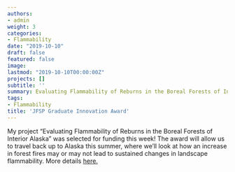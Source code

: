```yaml
---
authors:
- admin
weight: 3
categories:
- Flammability
date: "2019-10-10"
draft: false
featured: false
image:
lastmod: "2019-10-10T00:00:00Z"
projects: []
subtitle: ''
summary: Evaluating Flammability of Reburns in the Boreal Forests of Interior Alaska
tags:
- Flammability
title: 'JFSP Graduate Innovation Award'
---
```


My project "Evaluating Flammability of Reburns in the Boreal Forests of Interior Alaska" was selected for funding this week! The award will allow us to travel back up to Alaska this summer, where we'll look at how an increase in forest fires may or may not lead to sustained changes in landscape flammability. More details [here.](https://www.firescience.gov/JFSP_advanced_search_results_detail.cfm?jdbid=%24%27%3A%2B%3FV%20%20%20%0A)
